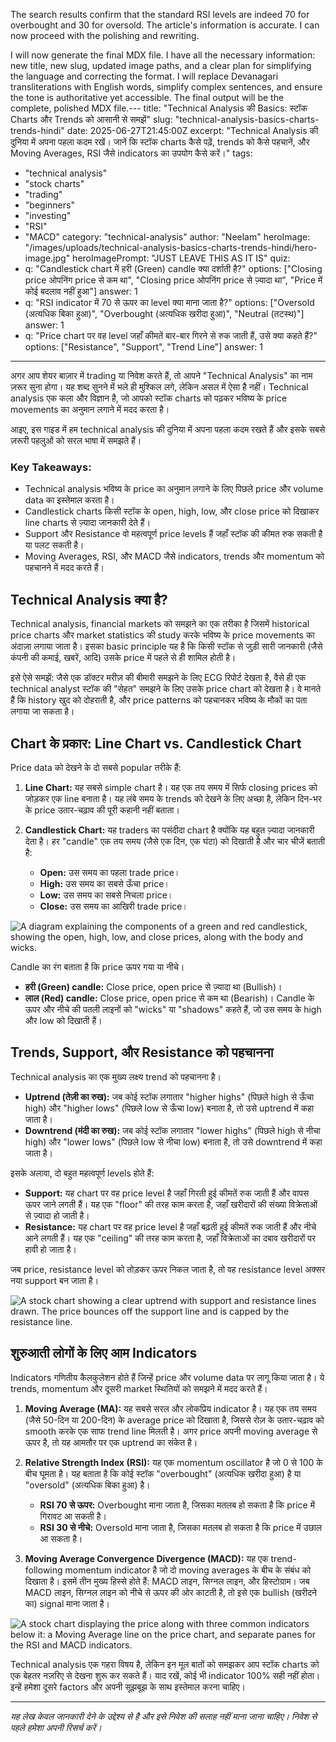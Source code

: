 The search results confirm that the standard RSI levels are indeed 70 for overbought and 30 for oversold. The article's information is accurate. I can now proceed with the polishing and rewriting.

I will now generate the final MDX file. I have all the necessary information: new title, new slug, updated image paths, and a clear plan for simplifying the language and correcting the format. I will replace Devanagari transliterations with English words, simplify complex sentences, and ensure the tone is authoritative yet accessible. The final output will be the complete, polished MDX file.---
title: "Technical Analysis की Basics: स्टॉक Charts और Trends को आसानी से समझें"
slug: "technical-analysis-basics-charts-trends-hindi"
date: 2025-06-27T21:45:00Z
excerpt: "Technical Analysis की दुनिया में अपना पहला कदम रखें। जानें कि स्टॉक charts कैसे पढ़ें, trends को कैसे पहचानें, और Moving Averages, RSI जैसे indicators का उपयोग कैसे करें।"
tags:
  - "technical analysis"
  - "stock charts"
  - "trading"
  - "beginners"
  - "investing"
  - "RSI"
  - "MACD"
category: "technical-analysis"
author: "Neelam"
heroImage: "/images/uploads/technical-analysis-basics-charts-trends-hindi/hero-image.jpg"
heroImagePrompt: "JUST LEAVE THIS AS IT IS"
quiz:
  - q: "Candlestick chart में हरी (Green) candle क्या दर्शाती है?"
    options: ["Closing price ओपनिंग price से कम था", "Closing price ओपनिंग price से ज़्यादा था", "Price में कोई बदलाव नहीं हुआ"]
    answer: 1
  - q: "RSI indicator में 70 से ऊपर का level क्या माना जाता है?"
    options: ["Oversold (अत्यधिक बिका हुआ)", "Overbought (अत्यधिक खरीदा हुआ)", "Neutral (तटस्थ)"]
    answer: 1
  - q: "Price chart पर वह level जहाँ कीमतें बार-बार गिरने से रुक जाती हैं, उसे क्या कहते हैं?"
    options: ["Resistance", "Support", "Trend Line"]
    answer: 1
---

अगर आप शेयर बाज़ार में trading या निवेश करते हैं, तो आपने "Technical Analysis" का नाम ज़रूर सुना होगा। यह शब्द सुनने में भले ही मुश्किल लगे, लेकिन असल में ऐसा है नहीं। Technical analysis एक कला और विज्ञान है, जो आपको स्टॉक charts को पढ़कर भविष्य के price movements का अनुमान लगाने में मदद करता है।

आइए, इस गाइड में हम technical analysis की दुनिया में अपना पहला कदम रखते हैं और इसके सबसे ज़रूरी पहलुओं को सरल भाषा में समझते हैं।

### Key Takeaways:
*   Technical analysis भविष्य के price का अनुमान लगाने के लिए पिछले price और volume data का इस्तेमाल करता है।
*   Candlestick charts किसी स्टॉक के open, high, low, और close price को दिखाकर line charts से ज़्यादा जानकारी देते हैं।
*   Support और Resistance वो महत्वपूर्ण price levels हैं जहाँ स्टॉक की कीमत रुक सकती है या पलट सकती है।
*   Moving Averages, RSI, और MACD जैसे indicators, trends और momentum को पहचानने में मदद करते हैं।

## Technical Analysis क्या है?

Technical analysis, financial markets को समझने का एक तरीका है जिसमें historical price charts और market statistics की study करके भविष्य के price movements का अंदाज़ा लगाया जाता है। इसका basic principle यह है कि किसी स्टॉक से जुड़ी सारी जानकारी (जैसे कंपनी की कमाई, खबरें, आदि) उसके price में पहले से ही शामिल होती है।

इसे ऐसे समझें: जैसे एक डॉक्टर मरीज़ की बीमारी समझने के लिए ECG रिपोर्ट देखता है, वैसे ही एक technical analyst स्टॉक की "सेहत" समझने के लिए उसके price chart को देखता है। वे मानते हैं कि history खुद को दोहराती है, और price patterns को पहचानकर भविष्य के मौकों का पता लगाया जा सकता है।

## Chart के प्रकार: Line Chart vs. Candlestick Chart

Price data को देखने के दो सबसे popular तरीके हैं:

1.  **Line Chart:** यह सबसे simple chart है। यह एक तय समय में सिर्फ closing prices को जोड़कर एक line बनाता है। यह लंबे समय के trends को देखने के लिए अच्छा है, लेकिन दिन-भर के price उतार-चढ़ाव की पूरी कहानी नहीं बताता।

2.  **Candlestick Chart:** यह traders का पसंदीदा chart है क्योंकि यह बहुत ज़्यादा जानकारी देता है। हर "candle" एक तय समय (जैसे एक दिन, एक घंटा) को दिखाती है और चार चीजें बताती है:
    *   **Open:** उस समय का पहला trade price।
    *   **High:** उस समय का सबसे ऊँचा price।
    *   **Low:** उस समय का सबसे निचला price।
    *   **Close:** उस समय का आखिरी trade price।

![A diagram explaining the components of a green and red candlestick, showing the open, high, low, and close prices, along with the body and wicks.](/images/uploads/technical-analysis-basics-charts-trends-hindi/candlestick-chart-explained.png)

Candle का रंग बताता है कि price ऊपर गया या नीचे।
*   **हरी (Green) candle:** Close price, open price से ज़्यादा था (Bullish)।
*   **लाल (Red) candle:** Close price, open price से कम था (Bearish)।
Candle के ऊपर और नीचे की पतली लाइनों को "wicks" या "shadows" कहते हैं, जो उस समय के high और low को दिखाती हैं।

## Trends, Support, और Resistance को पहचानना

Technical analysis का एक मुख्य लक्ष्य trend को पहचानना है।

*   **Uptrend (तेज़ी का रुख):** जब कोई स्टॉक लगातार "higher highs" (पिछले high से ऊँचा high) और "higher lows" (पिछले low से ऊँचा low) बनाता है, तो उसे uptrend में कहा जाता है।
*   **Downtrend (मंदी का रुख):** जब कोई स्टॉक लगातार "lower highs" (पिछले high से नीचा high) और "lower lows" (पिछले low से नीचा low) बनाता है, तो उसे downtrend में कहा जाता है।

इसके अलावा, दो बहुत महत्वपूर्ण levels होते हैं:

*   **Support:** यह chart पर वह price level है जहाँ गिरती हुई कीमतें रुक जाती हैं और वापस ऊपर जाने लगती हैं। यह एक "floor" की तरह काम करता है, जहाँ खरीदारों की संख्या विक्रेताओं से ज़्यादा हो जाती है।
*   **Resistance:** यह chart पर वह price level है जहाँ बढ़ती हुई कीमतें रुक जाती हैं और नीचे आने लगती हैं। यह एक "ceiling" की तरह काम करता है, जहाँ विक्रेताओं का दबाव खरीदारों पर हावी हो जाता है।

जब price, resistance level को तोड़कर ऊपर निकल जाता है, तो वह resistance level अक्सर नया support बन जाता है।

![A stock chart showing a clear uptrend with support and resistance lines drawn. The price bounces off the support line and is capped by the resistance line.](/images/uploads/technical-analysis-basics-charts-trends-hindi/support-resistance-trend.png)

## शुरुआती लोगों के लिए आम Indicators

Indicators गणितीय कैलकुलेशन होते हैं जिन्हें price और volume data पर लागू किया जाता है। ये trends, momentum और दूसरी market स्थितियों को समझने में मदद करते हैं।

1.  **Moving Average (MA):** यह सबसे सरल और लोकप्रिय indicator है। यह एक तय समय (जैसे 50-दिन या 200-दिन) के average price को दिखाता है, जिससे रोज़ के उतार-चढ़ाव को smooth करके एक साफ trend line मिलती है। अगर price अपनी moving average से ऊपर है, तो यह आमतौर पर एक uptrend का संकेत है।

2.  **Relative Strength Index (RSI):** यह एक momentum oscillator है जो 0 से 100 के बीच घूमता है। यह बताता है कि कोई स्टॉक "overbought" (अत्यधिक खरीदा हुआ) है या "oversold" (अत्यधिक बिका हुआ) है।
    *   **RSI 70 से ऊपर:** Overbought माना जाता है, जिसका मतलब हो सकता है कि price में गिरावट आ सकती है।
    *   **RSI 30 से नीचे:** Oversold माना जाता है, जिसका मतलब हो सकता है कि price में उछाल आ सकता है।

3.  **Moving Average Convergence Divergence (MACD):** यह एक trend-following momentum indicator है जो दो moving averages के बीच के संबंध को दिखाता है। इसमें तीन मुख्य हिस्से होते हैं: MACD लाइन, सिग्नल लाइन, और हिस्टोग्राम। जब MACD लाइन, सिग्नल लाइन को नीचे से ऊपर की ओर काटती है, तो इसे एक bullish (खरीदने का) signal माना जाता है।

![A stock chart displaying the price along with three common indicators below it: a Moving Average line on the price chart, and separate panes for the RSI and MACD indicators.](/images/uploads/technical-analysis-basics-charts-trends-hindi/common-indicators-chart.png)

Technical analysis एक गहरा विषय है, लेकिन इन मूल बातों को समझकर आप स्टॉक charts को एक बेहतर नज़रिए से देखना शुरू कर सकते हैं। याद रखें, कोई भी indicator 100% सही नहीं होता। इन्हें हमेशा दूसरे factors और अपनी सूझबूझ के साथ इस्तेमाल करना चाहिए।

---
*यह लेख केवल जानकारी देने के उद्देश्य से है और इसे निवेश की सलाह नहीं माना जाना चाहिए। निवेश से पहले हमेशा अपनी रिसर्च करें।*